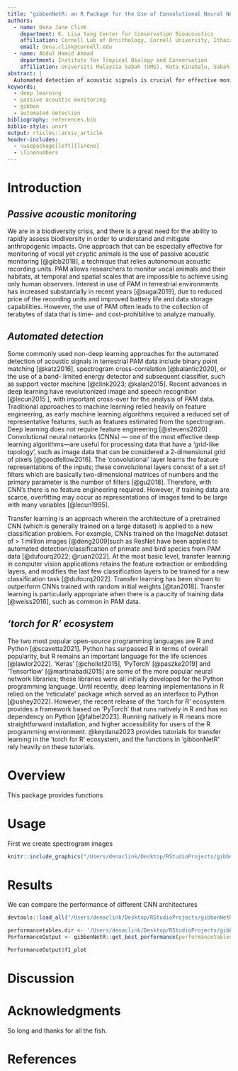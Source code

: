 ```yaml
---
title: "gibbonNetR: an R Package for the Use of Convolutional Neural Networks and Transfer Learning on Acoustic Data"
authors:
  - name: Dena Jane Clink
    department: K. Lisa Yang Center for Conservation Bioacoustics
    affiliation: Cornell Lab of Ornithology, Cornell University, Ithaca, New York, United States
    email: dena.clink@cornell.edu
  - name: Abdul Hamid Ahmad
    department: Institute for Tropical Biology and Conservation
    affiliation: Universiti Malaysia Sabah (UMS), Kota Kinabalu, Sabah, Malaysia
abstract: |
  Automated detection of acoustic signals is crucial for effective monitoring of vocal animals and their habitats across large spatial and temporal scales. Recent advances in deep learning have made high performing automated detection approaches more accessible two more practitioners. However, there are few deep learning approaches that can be implemented natively in R. The 'torch for R' ecosystem has made the use of transfer learning with convolutional neural networks accessible for R users. Here we provide an R package and workflow to use transfer learning for the automated detection of acoustics signals from passive acoustic monitoring (PAM) data collected in Sabah, Malaysia. The package provides functions to create spectogram images from PAM data, compare the performance of different pre-trained CNN architectures, and deploy trained models over directories of sound files. 
keywords:
  - deep learning
  - passive acoustic monitoring
  - gibbon
  - automated detection
bibliography: references.bib
biblio-style: unsrt
output: rticles::arxiv_article
header-includes:
  - \usepackage[left]{lineno}
  - \linenumbers
---
```


# Introduction

## *Passive acoustic monitoring*

We are in a biodiversity crisis, and there is a great need for the ability to rapidly assess biodiversity in order to understand and mitigate anthropogenic impacts. One approach that can be especially effective for monitoring of vocal yet cryptic animals is the use of passive acoustic monitoring [@gibb2018], a technique that relies autonomous acoustic recording units. PAM allows researchers to monitor vocal animals and their habitats, at temporal and spatial scales that are impossible to achieve using only human observers. Interest in use of PAM in terrestrial environments has increased substantially in recent years [@sugai2019], due to reduced price of the recording units and improved battery life and data storage capabilities. However, the use of PAM often leads to the collection of terabytes of data that is time- and cost-prohibitive to analyze manually.

## *Automated detection*

Some commonly used non-deep learning approaches for the automated detection of acoustic signals in terrestrial PAM data include binary point matching [@katz2016], spectrogram cross-correlation [@balantic2020], or the use of a band- limited energy detector and subsequent classifier, such as support vector machine [@clink2023; @kalan2015]. Recent advances in deep learning have revolutionized image and speech recognition [@lecun2015 ], with important cross-over for the analysis of PAM data. Traditional approaches to machine learning relied heavily on feature engineering, as early machine learning algorithms required a reduced set of representative features, such as features estimated from the spectrogram. Deep learning does not require feature engineering [@stevens2020] . Convolutional neural networks (CNNs) --- one of the most effective deep learning algorithms---are useful for processing data that have a 'grid-like topology', such as image data that can be considered a 2-dimensional grid of pixels [@goodfellow2016]. The 'convolutional' layer learns the feature representations of the inputs; these convolutional layers consist of a set of filters which are basically two-dimensional matrices of numbers and the primary parameter is the number of filters [@gu2018]. Therefore, with CNN's there is no feature engineering required. However, if training data are scarce, overfitting may occur as representations of images tend to be large with many variables [@lecun1995].

Transfer learning is an approach wherein the architecture of a pretrained CNN (which is generally trained on a large dataset) is applied to a new classification problem. For example, CNNs trained on the ImageNet dataset of \> 1 million images [@deng2009]such as ResNet have been applied to automated detection/classification of primate and bird species from PAM data [@dufourq2022; @ruan2022]. At the most basic level, transfer learning in computer vision applications retains the feature extraction or embedding layers, and modifies the last few classification layers to be trained for a new classification task [@dufourq2022]. Transfer learning has been shown to outperform CNNs trained with random initial weights [@tan2018]. Transfer learning is particularly appropriate when there is a paucity of training data [@weiss2016], such as common in PAM data.

## *'torch for R' ecosystem*

The two most popular open-source programming languages are R and Python [@scavetta2021]. Python has surpassed R in terms of overall popularity, but R remains an important language for the life sciences [@lawlor2022]. 'Keras' [@chollet2015], 'PyTorch' [@paszke2019] and 'Tensorflow' [@martínabadi2015] are some of the more popular neural network libraries; these libraries were all initially developed for the Python programming language. Until recently, deep learning implementations in R relied on the 'reticulate' package which served as an interface to Python [@ushey2022]. However, the recent release of the 'torch for R' ecosystem provides a framework based on 'PyTorch' that runs natively in R and has no dependency on Python [@falbel2023]. Running natively in R means more straightforward installation, and higher accessibility for users of the R programming environment. @keydana2023 provides tutorials for transfer learning in the 'torch for R' ecosystem, and the functions in 'gibbonNetR' rely heavily on these tutorials.

# Overview

This package provides functions

# Usage

First we create spectrogram images

```r
knitr::include_graphics("/Users/denaclink/Desktop/RStudioProjects/gibbonNetR/README_files/spectro.png")
```

# Results

We can compare the performance of different CNN architectures

```r
devtools::load_all("/Users/denaclink/Desktop/RStudioProjects/gibbonNetR")

performancetables.dir <- '/Users/denaclink/Desktop/RStudioProjects/gibbonNetR/data/_output_unfrozen_TRUE_imagesmalaysia_/performance_tables/'
PerformanceOutput <- gibbonNetR::get_best_performance(performancetables.dir=performancetables.dir)

PerformanceOutput$f1_plot
```

# Discussion

# Acknowledgments

So long and thanks for all the fish.

# References

